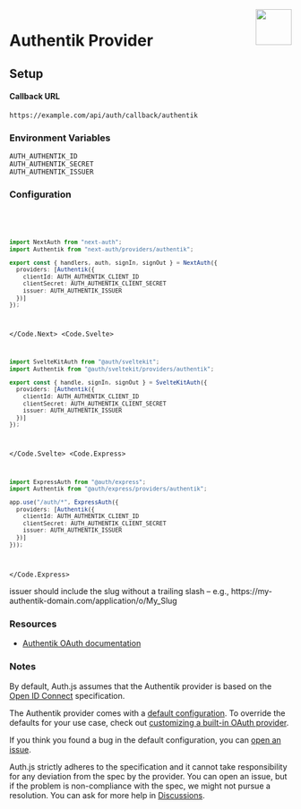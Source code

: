 
<img align="right" src="/img/providers/authentik.svg" height="64" width="64" />

# Authentik Provider

## Setup

#### Callback URL

```
https://example.com/api/auth/callback/authentik
```

### Environment Variables

```
AUTH_AUTHENTIK_ID
AUTH_AUTHENTIK_SECRET
AUTH_AUTHENTIK_ISSUER
```

### Configuration

<Code>
  <Code.Next>

```ts filename="/auth.ts"
import NextAuth from "next-auth";
import Authentik from "next-auth/providers/authentik";

export const { handlers, auth, signIn, signOut } = NextAuth({
  providers: [Authentik({
    clientId: AUTH_AUTHENTIK_CLIENT_ID
    clientSecret: AUTH_AUTHENTIK_CLIENT_SECRET
    issuer: AUTH_AUTHENTIK_ISSUER
  })]
});
```

  </Code.Next>
  <Code.Svelte>

```ts filename="/src/auth.ts"
import SvelteKitAuth from "@auth/sveltekit";
import Authentik from "@auth/sveltekit/providers/authentik";

export const { handle, signIn, signOut } = SvelteKitAuth({
  providers: [Authentik({
    clientId: AUTH_AUTHENTIK_CLIENT_ID
    clientSecret: AUTH_AUTHENTIK_CLIENT_SECRET
    issuer: AUTH_AUTHENTIK_ISSUER
  })]
});
```

  </Code.Svelte>
  <Code.Express>

```ts filename="/src/app.ts"
import ExpressAuth from "@auth/express";
import Authentik from "@auth/express/providers/authentik";

app.use("/auth/*", ExpressAuth({
  providers: [Authentik({
    clientId: AUTH_AUTHENTIK_CLIENT_ID
    clientSecret: AUTH_AUTHENTIK_CLIENT_SECRET
    issuer: AUTH_AUTHENTIK_ISSUER
  })]
}));
```

  </Code.Express>
</Code>

<Callout>
  issuer should include the slug without a trailing slash – e.g.,
  https://my-authentik-domain.com/application/o/My_Slug
</Callout>

### Resources

- [Authentik OAuth documentation](https://goauthentik.io/docs/providers/oauth2)

### Notes

By default, Auth.js assumes that the Authentik provider is
based on the [Open ID Connect](https://openid.net/specs/openid-connect-core-1_0.html) specification.

<Callout type="info">

The Authentik provider comes with a [default configuration](https://github.com/nextauthjs/next-auth/blob/main/packages/core/src/providers/authentik.ts).
To override the defaults for your use case, check out [customizing a built-in OAuth provider](https://authjs.dev/guides/providers/custom-provider#override-default-options).

</Callout>

<Callout>

If you think you found a bug in the default configuration, you can [open an issue](https://authjs.dev/new/provider-issue).

Auth.js strictly adheres to the specification and it cannot take responsibility for any deviation from
the spec by the provider. You can open an issue, but if the problem is non-compliance with the spec,
we might not pursue a resolution. You can ask for more help in [Discussions](https://authjs.dev/new/github-discussions).

</Callout>
